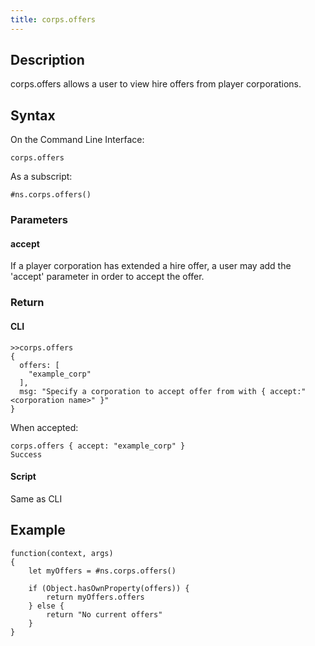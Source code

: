 ```yaml
---
title: corps.offers
---
```


## Description

corps.offers allows a user to view hire offers from player corporations.

## Syntax

On the Command Line Interface:

```
corps.offers
```

As a subscript:

```
#ns.corps.offers()
```

### Parameters

#### accept

If a player corporation has extended a hire offer, a user may add the 'accept' parameter in order to accept the offer.

### Return

#### CLI

```
>>corps.offers
{
  offers: [
    "example_corp"
  ],
  msg: "Specify a corporation to accept offer from with { accept:"
<corporation name>" }"
}
```

When accepted:

```
corps.offers { accept: "example_corp" }
Success
```

#### Script

Same as CLI

## Example

```
function(context, args)
{
	let myOffers = #ns.corps.offers()

	if (Object.hasOwnProperty(offers)) {
		return myOffers.offers
	} else {
		return "No current offers"
	}
}

```
